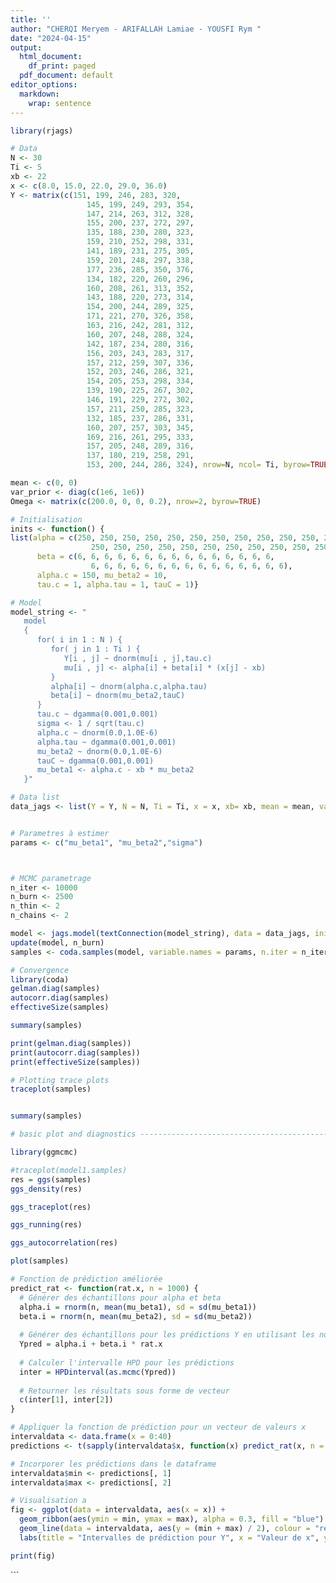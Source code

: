 ---
title: ''
author: "CHERQI Meryem - ARIFALLAH Lamiae - YOUSFI Rym "
date: "2024-04-15"
output:
  html_document:
    df_print: paged
  pdf_document: default
editor_options: 
  markdown: 
    wrap: sentence
---


```{r}
library(rjags)

# Data 
N <- 30
Ti <- 5
xb <- 22
x <- c(8.0, 15.0, 22.0, 29.0, 36.0)
Y <- matrix(c(151, 199, 246, 283, 320,
                 145, 199, 249, 293, 354,
                 147, 214, 263, 312, 328,
                 155, 200, 237, 272, 297,
                 135, 188, 230, 280, 323,
                 159, 210, 252, 298, 331,
                 141, 189, 231, 275, 305,
                 159, 201, 248, 297, 338,
                 177, 236, 285, 350, 376,
                 134, 182, 220, 260, 296,
                 160, 208, 261, 313, 352,
                 143, 188, 220, 273, 314,
                 154, 200, 244, 289, 325,
                 171, 221, 270, 326, 358,
                 163, 216, 242, 281, 312,
                 160, 207, 248, 288, 324,
                 142, 187, 234, 280, 316,
                 156, 203, 243, 283, 317,
                 157, 212, 259, 307, 336,
                 152, 203, 246, 286, 321,
                 154, 205, 253, 298, 334,
                 139, 190, 225, 267, 302,
                 146, 191, 229, 272, 302,
                 157, 211, 250, 285, 323,
                 132, 185, 237, 286, 331,
                 160, 207, 257, 303, 345,
                 169, 216, 261, 295, 333,
                 157, 205, 248, 289, 316,
                 137, 180, 219, 258, 291,
                 153, 200, 244, 286, 324), nrow=N, ncol= Ti, byrow=TRUE)

mean <- c(0, 0)
var_prior <- diag(c(1e6, 1e6))
Omega <- matrix(c(200.0, 0, 0, 0.2), nrow=2, byrow=TRUE)

# Initialisation
inits <- function() {
list(alpha = c(250, 250, 250, 250, 250, 250, 250, 250, 250, 250, 250, 250, 250, 250, 250,
                  250, 250, 250, 250, 250, 250, 250, 250, 250, 250, 250, 250, 250, 250, 250),
      beta = c(6, 6, 6, 6, 6, 6, 6, 6, 6, 6, 6, 6, 6, 6, 6,
                  6, 6, 6, 6, 6, 6, 6, 6, 6, 6, 6, 6, 6, 6, 6),         
      alpha.c = 150, mu_beta2 = 10,
      tau.c = 1, alpha.tau = 1, tauC = 1)}

# Model
model_string <- "
   model
   {
      for( i in 1 : N ) {
         for( j in 1 : Ti ) {
            Y[i , j] ~ dnorm(mu[i , j],tau.c)
            mu[i , j] <- alpha[i] + beta[i] * (x[j] - xb)
         }
         alpha[i] ~ dnorm(alpha.c,alpha.tau)
         beta[i] ~ dnorm(mu_beta2,tauC)
      }
      tau.c ~ dgamma(0.001,0.001)
      sigma <- 1 / sqrt(tau.c)
      alpha.c ~ dnorm(0.0,1.0E-6)   
      alpha.tau ~ dgamma(0.001,0.001)
      mu_beta2 ~ dnorm(0.0,1.0E-6)
      tauC ~ dgamma(0.001,0.001)
      mu_beta1 <- alpha.c - xb * mu_beta2   
   }"

# Data list 
data_jags <- list(Y = Y, N = N, Ti = Ti, x = x, xb= xb, mean = mean, var_prior = var_prior, Omega = Omega)


# Parametres à estimer
params <- c("mu_beta1", "mu_beta2","sigma")



# MCMC parametrage
n_iter <- 10000
n_burn <- 2500
n_thin <- 2
n_chains <- 2

model <- jags.model(textConnection(model_string), data = data_jags, inits = inits, n.chains = n_chains)
update(model, n_burn)
samples <- coda.samples(model, variable.names = params, n.iter = n_iter / n_thin)

# Convergence
library(coda)
gelman.diag(samples)
autocorr.diag(samples)
effectiveSize(samples)

summary(samples)

print(gelman.diag(samples))
print(autocorr.diag(samples))
print(effectiveSize(samples))

# Plotting trace plots
traceplot(samples)


summary(samples)

```


```{r}
# basic plot and diagnostics ----------------------------------------------

library(ggmcmc)

#traceplot(model1.samples)
res = ggs(samples)
ggs_density(res)

ggs_traceplot(res)

ggs_running(res)

ggs_autocorrelation(res)
```
```{r}
plot(samples)
```
```{r}

# Fonction de prédiction améliorée
predict_rat <- function(rat.x, n = 1000) {
  # Générer des échantillons pour alpha et beta
  alpha.i = rnorm(n, mean(mu_beta1), sd = sd(mu_beta1))
  beta.i = rnorm(n, mean(mu_beta2), sd = sd(mu_beta2))
  
  # Générer des échantillons pour les prédictions Y en utilisant les nouveaux x
  Ypred = alpha.i + beta.i * rat.x
  
  # Calculer l'intervalle HPD pour les prédictions
  inter = HPDinterval(as.mcmc(Ypred))
  
  # Retourner les résultats sous forme de vecteur
  c(inter[1], inter[2])
}

# Appliquer la fonction de prédiction pour un vecteur de valeurs x
intervaldata <- data.frame(x = 0:40)
predictions <- t(sapply(intervaldata$x, function(x) predict_rat(x, n = 1000)))

# Incorporer les prédictions dans le dataframe
intervaldata$min <- predictions[, 1]
intervaldata$max <- predictions[, 2]

# Visualisation a
fig <- ggplot(data = intervaldata, aes(x = x)) +
  geom_ribbon(aes(ymin = min, ymax = max), alpha = 0.3, fill = "blue") +
  geom_line(data = intervaldata, aes(y = (min + max) / 2), colour = "red") +
  labs(title = "Intervalles de prédiction pour Y", x = "Valeur de x", y = "Prédiction de Y")

print(fig)


```
```


